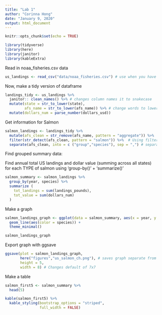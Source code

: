 ```yaml
---
title: "Lab 1"
author: "Corinna Hong"
date: "January 9, 2020"
output: html_document
---
```


```r
knitr::opts_chunk$set(echo = TRUE)
```

```r

library(tidyverse)
library(here)
library(janitor)
library(kableExtra)

```


Read in noaa_fisheries.csv data

```r

us_landings <- read_csv("data/noaa_fisheries.csv") # use when you have something inside a subfolder. R only looks at top level folder. use read_csv(here("data","noaa_fisheries.csv")

```


Now, make a tidy version of dataframe

```r

landings_tidy <- us_landings %>% 
  janitor:: clean_names() %>% # changes column names it to snakecase
  mutate(state = str_to_lower(state),
         afs_name = str_to_lower(afs_name)) %>% # change words to lowercase
  mutate(dollars_num = parse_number(dollars_usd))

```


Get information for Salmon

```r

salmon_landings <- landings_tidy %>% 
  mutate(afs_clean = str_remove(afs_name, pattern = "aggregate")) %>% 
  filter(str_detect(afs_clean, pattern = "salmon")) %>%  # Using filter w/ str_detect will look for anything with "salmon" and keep only those
  separate(afs_clean, into = c ("group","species"), sep = ",") # separate afs_clean into two columns, separate them at the comma

```


Find grouped summary data:

Find annual total US landings and dollar value (summing across all states) for each TYPE of salmon using 'group-by()' + 'summarize()'

```r

salmon_summary <- salmon_landings %>% 
  group_by(year, species) %>% 
  summarize (
    tot_landings = sum(landings_pounds),
    tot_value = sum(dollars_num)
  )

```


Make a graph

```r

salmon_landings_graph <- ggplot(data = salmon_summary, aes(x = year, y = tot_landings)) +
  geom_line(aes(color = species)) +
  theme_minimal()

salmon_landings_graph

```


Export graph with ggsave

```r

ggsave(plot = salmon_landings_graph,
       here("figures","us_salmon_ch.png"), # saves graph separate from rest of code, here specifies where to save it and under what name
       height = 5,
       width = 8) # Changes default of 7x7

```


Make a table

```r

salmon_first5 <- salmon_summary %>% 
  head(5)

kable(salmon_first5) %>% 
  kable_styling(bootstrap_options = "striped",
                full_width = FALSE)

```

